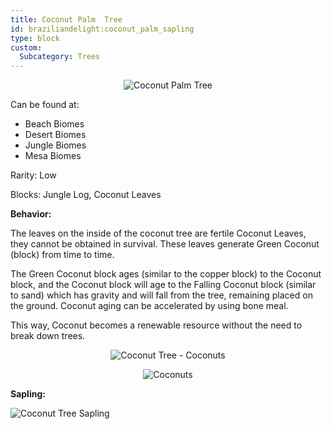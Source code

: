 ```yaml
---
title: Coconut Palm  Tree
id: braziliandelight:coconut_palm_sapling
type: block
custom:
  Subcategory: Trees
---
```


<p align="center">
    <img src="https://github.com/danbrown/deltaboxwiki/blob/main/docs/braziliandelight/.assets/images/brazilliandelight/trees/coconut_palm_tree_full.png?raw=true"
         alt="Coconut Palm Tree"
    />
</p>

Can be found at:

- Beach Biomes
- Desert Biomes
- Jungle Biomes
- Mesa Biomes

Rarity: Low

Blocks: Jungle Log, Coconut Leaves

**Behavior:**

The leaves on the inside of the coconut tree are fertile Coconut Leaves, they cannot be obtained in survival. These leaves generate Green Coconut (block) from time to time.

The Green Coconut block ages (similar to the copper block) to the Coconut block, and the Coconut block will age to the Falling Coconut block (similar to sand) which has gravity and will fall from the tree, remaining placed on the ground. Coconut aging can be accelerated by using bone meal.

This way, Coconut becomes a renewable resource without the need to break down trees.

<p align="center">
    <img src="https://github.com/danbrown/deltaboxwiki/blob/main/docs/braziliandelight/.assets/images/brazilliandelight/trees/coconut_palm_tree_coconuts.png?raw=true"
         alt="Coconut Tree - Coconuts"
    />
</p>

<p align="center">
    <img src="https://github.com/danbrown/deltaboxwiki/blob/main/docs/braziliandelight/.assets/images/brazilliandelight/trees/coconut_palm_tree_bottom.png?raw=true"
         alt="Coconuts"
    />
</p>

**Sapling:**

<p align="left">
    <img src="https://github.com/danbrown/deltaboxwiki/blob/main/docs/braziliandelight/.assets/item/braziliandelight/coconut_palm_sapling.png?raw=true"
         alt="Coconut Tree Sapling"
         style={{width: "128px", height: "128px", imageRendering: "pixelated"}}
    />
</p>